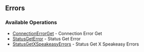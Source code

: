 

## Errors

### Available Operations

* [ConnectionErrorGet](/errors/connection_error_get) - Connection Error Get
* [StatusGetError](/errors/status_get_error) - Status Get Error
* [StatusGetXSpeakeasyErrors](/errors/status_get_x_speakeasy_errors) - Status Get X Speakeasy Errors

<ConnectionErrorGet />
<StatusGetError />
<StatusGetXSpeakeasyErrors />
